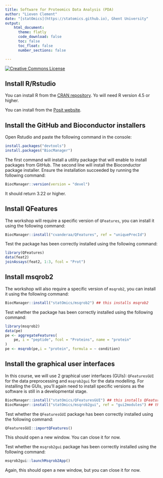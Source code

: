 ```yaml
---
title: Software for Proteomics Data Analysis (PDA) 
author: "Lieven Clement"
date: "[statOmics](https://statomics.github.io), Ghent University"
output:
    html_document:
      theme: flatly      
      code_download: false
      toc: false
      toc_float: false
      number_sections: false

---
```


<a rel="license" href="https://creativecommons.org/licenses/by-nc-sa/4.0"><img alt="Creative Commons License" style="border-width:0" src="https://i.creativecommons.org/l/by-nc-sa/4.0/88x31.png" /></a>

## Install R/Rstudio

You can install R from the [CRAN repository](https://cran.r-project.org/).
Yo will need R version 4.5 or higher.

You can install from the [Posit website](https://posit.co/download/rstudio-desktop/).

## Install the GitHub and Bioconductor installers

Open Rstudio and paste the following command in the console:

```r
install.packages("devtools")
install.packages("BiocManager")
```

The first command will install a utility package that will enable to
install packages from GitHub. The second line will install the
Bioconductor package installer. Ensure the installation succeeded by
running the following command:

```r
BiocManager::version(version = "devel")
```

It should return 3.22 or higher.

## Install QFeatures

The workshop will require a specific version of `QFeatures`, you can
install it using the following command:

```r
BiocManager::install("cvanderaa/QFeatures", ref = "uniquePrecId")
```

Test the package has been correctly installed using the following
command:

```r
library(QFeatures)
data(feat2)
joinAssays(feat2, 1:3, fcol = "Prot")
```

## Install msqrob2

The workshop will also require a specific version of `msqrob2`, you
can install it using the following command:

```r
BiocManager::install("statOmics/msqrob2") ## this installs msqrob2
```

Test whether the package has been correctly installed using the
following command:

```r
library(msqrob2)
data(pe)
pe <- aggregateFeatures(
    pe, i = "peptide", fcol = "Proteins", name = "protein"
)
pe <- msqrob(pe,i = "protein", formula = ~ condition)
```
## Install the graphical user interfaces

In this course, we will use 2 graphical user interfaces (GUIs):
`QFeaturesGUI` for the data preprocessing and `msqrob2gui` for the
data modelling. For installing the GUIs, you'll again need to install
specific versions as the software is still in a developmental stage.

```r
BiocManager::install("statOmics/QFeaturesGUI") ## this installs QFeaturesGUI
BiocManager::install("statOmics/msqrob2gui", ref = "gui2modules") ## this installs msqrob2gui
```

Test whether the `QFeaturesGUI` package has been correctly installed
using the following command:

```r
QFeaturesGUI::importQFeatures()
```

This should open a new window. You can close it for now.

Test whether the `msqrob2gui` package has been correctly installed
using the following command:

```r
msqrob2gui::launchMsqrob2App()
```

Again, this should open a new window, but you can close it for now.
